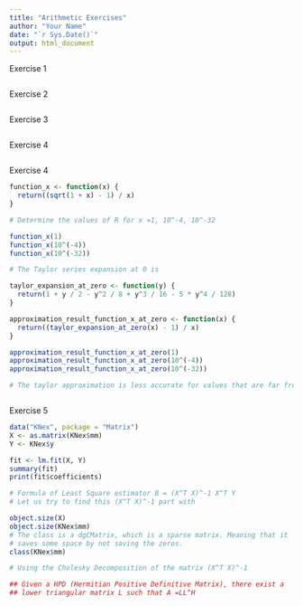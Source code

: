 ```yaml
---
title: "Arithmetic Exercises"
author: "Your Name"
date: "`r Sys.Date()`"
output: html_document
---
```



Exercise 1

```r



```


Exercise 2

```r



```


Exercise 3

```r



```



Exercise 4

```r



```


Exercise 4

```r

function_x <- function(x) {
  return((sqrt(1 + x) - 1) / x)
}

# Determine the values of R for x =1, 10^-4, 10^-32

function_x(1)
function_x(10^(-4))
function_x(10^(-32))

# The Taylor series expansion at 0 is

taylor_expansion_at_zero <- function(y) {
  return(1 + y / 2 - y^2 / 8 + y^3 / 16 - 5 * y^4 / 128)
}

approximation_result_function_x_at_zero <- function(x) {
  return((taylor_expansion_at_zero(x) - 1) / x)
}

approximation_result_function_x_at_zero(1)
approximation_result_function_x_at_zero(10^(-4))
approximation_result_function_x_at_zero(10^(-32))

# The taylor approximation is less accurate for values that are far from 0



```

Exercise 5

```r

data("KNex", package = "Matrix")
X <- as.matrix(KNex$mm)
Y <- KNex$y

fit <- lm.fit(X, Y)
summary(fit)
print(fit$coefficients)

# Formula of Least Square estimator B = (X^T X)^-1 X^T Y
# Let us try to find this (X^T X)^-1 part with 

object.size(X)
object.size(KNex$mm)
# The class is a dgCMatrix, which is a sparse matrix. Meaning that it 
# saves some space by not saving the zeros.
class(KNex$mm)

# Using the Cholesky Decomposition of the matrix (X^T X)^-1

## Given a HPD (Hermitian Positive Definitive Matrix), there exist a 
## lower triangular matrix L such that A =LL^H 


```
